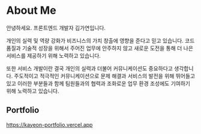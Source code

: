 # About Me
안녕하세요. 프론트엔드 개발자 김가연입니다.

개인의 실력 및 역량 강화가 비즈니스의 가치 창출에 영향을 준다고 믿고 있습니다.
코드 품질과 기술적 성장을 위해서 주어진 업무에 안주하지 않고 새로운 도전을 통해 더 나은 서비스를 제공하기 위해 노력하고 있습니다.

또한 서비스 개발이란 결국 개인의 실력과 더불어 커뮤니케이션도 중요하다고 생각합니다.
주도적이고 적극적인 커뮤니케이션으로 문제 해결과 서비스의 발전을 위해 뛰어들고 있고 이러한 부분들과 함께 팀원들과의 협력과 조화로운 업무 환경 조성에도 기여하기 위해 노력하고 있습니다.

## Portfolio

<a href="https://kayeon-portfolio.vercel.app" target="_blank" rel="noopener noreferrer"> https://kayeon-portfolio.vercel.app </a>
